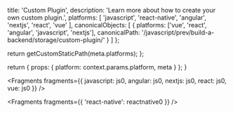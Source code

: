 
  title: 'Custom Plugin',
  description: 'Learn more about how to create your own custom plugin.',
  platforms: [
    'javascript',
    'react-native',
    'angular',
    'nextjs',
    'react',
    'vue'
  ],
  canonicalObjects: [
    {
      platforms: ['vue', 'react', 'angular', 'javascript', 'nextjs'],
      canonicalPath: '/javascript/prev/build-a-backend/storage/custom-plugin/'
    }
  ]
};

  return getCustomStaticPath(meta.platforms);
};

  return {
    props: {
      platform: context.params.platform,
      meta
    }
  };
}


<Fragments
  fragments={{
    javascript: js0,
    angular: js0,
    nextjs: js0,
    react: js0,
    vue: js0
  }}
/>


<Fragments fragments={{ 'react-native': reactnative0 }} />
